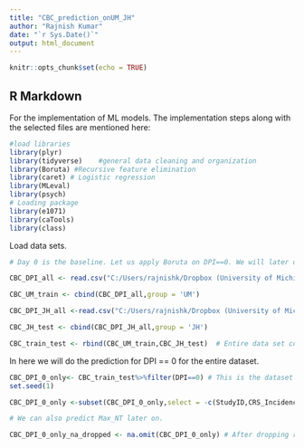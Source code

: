 ---
title: "CBC_prediction_onUM_JH"
author: "Rajnish Kumar"
date: "`r Sys.Date()`"
output: html_document
---

```{r setup, include=FALSE}
knitr::opts_chunk$set(echo = TRUE)
```

## R Markdown

For the implementation of ML models. The implementation steps along with the selected files are mentioned here: 



```{r}
#load libraries
library(plyr)
library(tidyverse)    #general data cleaning and organization
library(Boruta) #Recursive feature elimination
library(caret) # Logistic regression
library(MLeval)
library(psych)
# Loading package 
library(e1071) 
library(caTools) 
library(class)
```

Load data sets.

```{r pressure, echo=FALSE}
# Day 0 is the baseline. Let us apply Boruta on DPI==0. We will later do it for multiple number of days.

CBC_DPI_all <- read.csv("C:/Users/rajnishk/Dropbox (University of Michigan)/2023-09-25 CBC CART for Benjie and Rajnish from Mary/Only_UM_LTFU_CBC_Data_with_matched_CRP_Ferritin_LOD_0.csv")

CBC_UM_train <- cbind(CBC_DPI_all,group = 'UM')

CBC_DPI_JH_all <-read.csv("C:/Users/rajnishk/Dropbox (University of Michigan)/2023-09-25 CBC CART for Benjie and Rajnish from Mary/JHMI Compiled CBC, No ALL, CRP_LOD_0.csv")

CBC_JH_test <- cbind(CBC_DPI_JH_all,group = 'JH')

CBC_train_test <- rbind(CBC_UM_train,CBC_JH_test)  # Entire data set combine together so that scaling and preprocessing etc. becomes easy.


```
In here we will do the prediction for DPI == 0 for the entire dataset. 

```{r}
CBC_DPI_0_only<- CBC_train_test%>%filter(DPI==0) # This is the dataset with all the values for DPI ==0
set.seed(1)

CBC_DPI_0_only <-subset(CBC_DPI_0_only,select = -c(StudyID,CRS_Incidence, Max_CRS,NEU.,LYMP.,MON. , DP_CRS_Onset,Max_NT,NT_Grade,Placeholder_DPI,During.Chemo.,After.Chemo,DP_NT_Onset  ))

# We can also predict Max_NT later on. 

CBC_DPI_0_only_na_dropped <- na.omit(CBC_DPI_0_only) # After dropping rows with NA's in them. 


```
